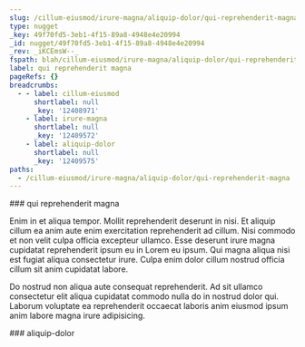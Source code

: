 ```yaml
---
slug: /cillum-eiusmod/irure-magna/aliquip-dolor/qui-reprehenderit-magna
type: nugget
_key: 49f70fd5-3eb1-4f15-89a8-4948e4e20994
_id: nugget/49f70fd5-3eb1-4f15-89a8-4948e4e20994
_rev: _iKCEmsW--_
fspath: blah/cillum-eiusmod/irure-magna/aliquip-dolor/qui-reprehenderit-magna.md
label: qui reprehenderit magna
pageRefs: {}
breadcrumbs:
  - - label: cillum-eiusmod
      shortlabel: null
      _key: '12408971'
    - label: irure-magna
      shortlabel: null
      _key: '12409572'
    - label: aliquip-dolor
      shortlabel: null
      _key: '12409575'
paths:
  - /cillum-eiusmod/irure-magna/aliquip-dolor/qui-reprehenderit-magna
---
```


<NuggetArea>
<Nugget slug="/cillum-eiusmod/irure-magna/aliquip-dolor/qui-reprehenderit-magna" type="nugget" _key="49f70fd5-3eb1-4f15-89a8-4948e4e20994" _id="nugget/49f70fd5-3eb1-4f15-89a8-4948e4e20994" _rev="_iKCEmsW--_" fspath="blah/cillum-eiusmod/irure-magna/aliquip-dolor/qui-reprehenderit-magna.md" label="qui reprehenderit magna" paths="/cillum-eiusmod/irure-magna/aliquip-dolor/qui-reprehenderit-magna">
<NuggetBody>
### qui reprehenderit magna

Enim in et aliqua tempor. Mollit reprehenderit deserunt in nisi. Et aliquip cillum ea anim aute enim exercitation reprehenderit ad cillum. Nisi commodo et non velit culpa officia excepteur ullamco. Esse deserunt irure magna cupidatat reprehenderit ipsum eu in Lorem eu ipsum. Qui magna aliqua nisi est fugiat aliqua consectetur irure. Culpa enim dolor cillum nostrud officia cillum sit anim cupidatat labore.

Do nostrud non aliqua aute consequat reprehenderit. Ad sit ullamco consectetur elit aliqua cupidatat commodo nulla do in nostrud dolor qui. Laborum voluptate ea reprehenderit occaecat laboris anim eiusmod ipsum anim labore magna irure adipisicing.

</NuggetBody>
<Breadcrumbs>
<Crumbs>
<Crumb _key="12408971" label="cillum-eiusmod" /><Crumb _key="12409572" label="irure-magna" /><Crumb _key="12409575" label="aliquip-dolor" />
</Crumbs>
</Breadcrumbs>
</Nugget>

<NuggetsInbound>
</NuggetsInbound>
<NuggetsOutbound>
</NuggetsOutbound>
</NuggetArea>
<PassagesInbound>
<Passage direction="inbound" type="passage" _key="12409575" _id="passage/12409575" _rev="_iKCEmsO--A" label="aliquip-dolor" passage="aliquip-dolor" fspath="blah/cillum-eiusmod/irure-magna/aliquip-dolor" paths="/cillum-eiusmod/irure-magna/aliquip-dolor" slug="/cillum-eiusmod/irure-magna/aliquip-dolor">
<NuggetBody>
### aliquip-dolor

</NuggetBody>
<Breadcrumbs>
<Crumbs>
<Crumb _key="12408971" label="cillum-eiusmod" /><Crumb _key="12409572" label="irure-magna" />
</Crumbs>
</Breadcrumbs>
</Passage>

</PassagesInbound>
<PassagesOutbound>
</PassagesOutbound>